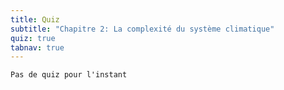 ```yaml
---
title: Quiz
subtitle: "Chapitre 2: La complexité du système climatique"
quiz: true
tabnav: true
---
```

```ed-pb
Pas de quiz pour l'instant

```